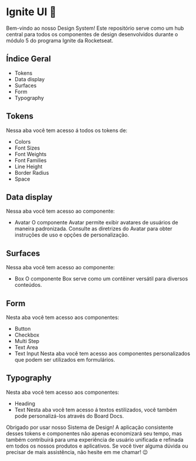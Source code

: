 
<Meta title='Home' />

# Ignite UI 🎨

Bem-vindo ao nosso Design System! Este repositório serve como um hub central para todos os componentes de design desenvolvidos durante o módulo 5 do programa Ignite da Rocketseat.

## Índice Geral
- Tokens
- Data display
- Surfaces
- Form
- Typography

## Tokens
Nessa aba você tem acesso á todos os tokens de: 
- Colors
- Font Sizes
- Font Weights
- Font Families
- Line Height
- Border Radius
- Space

## Data display
Nessa aba você tem acesso ao componente:
- Avatar 
O componente Avatar permite exibir avatares de usuários de maneira padronizada. Consulte as diretrizes do Avatar para obter instruções de uso e opções de personalização.

## Surfaces
Nessa aba você tem acesso ao componente:
- Box
O componente Box serve como um contêiner versátil para diversos conteúdos.

## Form
Nesta aba você tem acesso aos componentes:
- Button
- Checkbox
- Multi Step
- Text Area
- Text Input
Nesta aba você tem acesso aos componentes personalizados que podem ser utilizados em formulários.

## Typography
Nesta aba você tem acesso aos componentes:
- Heading
- Text
Nesta aba você tem acesso á textos estilizados, você também pode personalizá-los através do Board Docs.

Obrigado por usar nosso Sistema de Design! A aplicação consistente desses tokens e componentes não apenas economizará seu tempo, mas também contribuirá para uma experiência de usuário unificada e refinada em todos os nossos produtos e aplicativos. Se você tiver alguma dúvida ou precisar de mais assistência, não hesite em me chamar! 😉